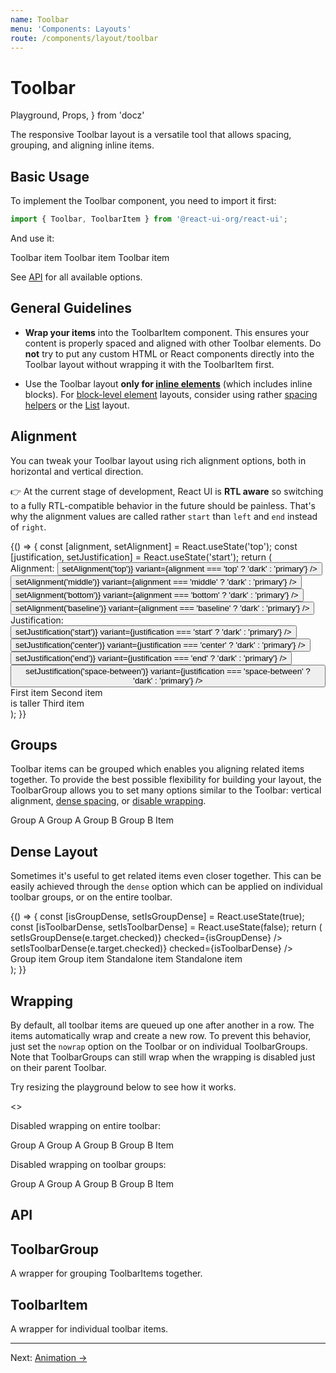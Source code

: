 ```yaml
---
name: Toolbar
menu: 'Components: Layouts'
route: /components/layout/toolbar
---
```


# Toolbar

  Playground,
  Props,
} from 'docz'

The responsive Toolbar layout is a versatile tool that allows spacing, grouping,
and aligning inline items.

## Basic Usage

To implement the Toolbar component, you need to import it first:

```js
import { Toolbar, ToolbarItem } from '@react-ui-org/react-ui';
```

And use it:

<Playground>
  <Toolbar>
    <ToolbarItem>
      <Placeholder bordered>Toolbar item</Placeholder>
    </ToolbarItem>
    <ToolbarItem>
      <Placeholder bordered>Toolbar item</Placeholder>
    </ToolbarItem>
    <ToolbarItem>
      <Placeholder bordered>Toolbar item</Placeholder>
    </ToolbarItem>
  </Toolbar>
</Playground>

See [API](#api) for all available options.

## General Guidelines

- **Wrap your items** into the ToolbarItem component. This ensures your content
  is properly spaced and aligned with other Toolbar elements. Do **not** try to
  put any custom HTML or React components directly into the Toolbar layout
  without wrapping it with the ToolbarItem first.

- Use the Toolbar layout **only for [inline elements](https://developer.mozilla.org/en-US/docs/Web/HTML/Inline_elements)**
  (which includes inline blocks). For [block-level element](https://developer.mozilla.org/en-US/docs/Web/HTML/Inline_elements)
  layouts, consider using rather [spacing helpers](/css-helpers/spacing) or the
  [List](/components/layout/list) layout.

## Alignment

You can tweak your Toolbar layout using rich alignment options, both in
horizontal and vertical direction.

👉 At the current stage of development, React UI is **RTL aware** so switching
to a fully RTL-compatible behavior in the future should be painless. That's why
the alignment values are called rather `start` than `left` and `end` instead of
`right`.

<Playground>
  {() => {
    const [alignment, setAlignment] = React.useState('top');
    const [justification, setJustification] = React.useState('start');
    return (
      <div>
        <div className="mb-2">
          <span id="alignment-label" className="mr-3">Alignment:</span>
          <ButtonGroup aria-labelledby="#alignment-label">
            <Button
              label="top"
              clickHandler={() => setAlignment('top')}
              variant={alignment === 'top' ? 'dark' : 'primary'}
            />
            <Button
              label="middle"
              clickHandler={() => setAlignment('middle')}
              variant={alignment === 'middle' ? 'dark' : 'primary'}
            />
            <Button
              label="bottom"
              clickHandler={() => setAlignment('bottom')}
              variant={alignment === 'bottom' ? 'dark' : 'primary'}
            />
            <Button
              label="baseline"
              clickHandler={() => setAlignment('baseline')}
              variant={alignment === 'baseline' ? 'dark' : 'primary'}
            />
          </ButtonGroup>
        </div>
        <div className="mb-5">
          <span id="justification-label" className="mr-3">Justification:</span>
          <ButtonGroup aria-labelledby="#justification-label">
            <Button
              label="start"
              clickHandler={() => setJustification('start')}
              variant={justification === 'start' ? 'dark' : 'primary'}
            />
            <Button
              label="center"
              clickHandler={() => setJustification('center')}
              variant={justification === 'center' ? 'dark' : 'primary'}
            />
            <Button
              label="end"
              clickHandler={() => setJustification('end')}
              variant={justification === 'end' ? 'dark' : 'primary'}
            />
            <Button
              label="space-between"
              clickHandler={() => setJustification('space-between')}
              variant={justification === 'space-between' ? 'dark' : 'primary'}
            />
          </ButtonGroup>
        </div>
        <Toolbar align={alignment} justify={justification}>
          <ToolbarItem>
            <Placeholder bordered>First item</Placeholder>
          </ToolbarItem>
          <ToolbarItem>
            <Placeholder bordered>
              Second item<br />
              is taller
            </Placeholder>
          </ToolbarItem>
          <ToolbarItem>
            <Placeholder bordered>Third item</Placeholder>
          </ToolbarItem>
        </Toolbar>
      </div>
    );
  }}
</Playground>

## Groups

Toolbar items can be grouped which enables you aligning related items together.
To provide the best possible flexibility for building your layout, the
ToolbarGroup allows you to set many options similar to the Toolbar: vertical
alignment, [dense spacing](#dense-layout), or [disable wrapping](#wrapping).

<Playground>
  <Toolbar justify="space-between">
    <ToolbarGroup>
      <ToolbarItem>
        <Placeholder bordered>Group A</Placeholder>
      </ToolbarItem>
      <ToolbarItem>
        <Placeholder bordered>Group A</Placeholder>
      </ToolbarItem>
    </ToolbarGroup>
    <ToolbarGroup align="middle">
      <ToolbarItem>
        <Placeholder bordered>Group B</Placeholder>
      </ToolbarItem>
      <ToolbarItem>
        <Placeholder bordered>Group B</Placeholder>
      </ToolbarItem>
    </ToolbarGroup>
    <ToolbarItem>
      <Placeholder bordered>Item</Placeholder>
    </ToolbarItem>
  </Toolbar>
</Playground>

## Dense Layout

Sometimes it's useful to get related items even closer together. This can be
easily achieved through the `dense` option which can be applied on individual
toolbar groups, or on the entire toolbar.

<Playground>
  {() => {
    const [isGroupDense, setIsGroupDense] = React.useState(true);
    const [isToolbarDense, setIsToolbarDense] = React.useState(false);
    return (
      <div>
        <div className="mb-5">
          <CheckboxField
            id="is-group-dense"
            label="Dense ToolbarGroup"
            changeHandler={(e) => setIsGroupDense(e.target.checked)}
            checked={isGroupDense}
          />
          <CheckboxField
            id="is-toolbar-dense"
            label="Dense Toolbar"
            changeHandler={(e) => setIsToolbarDense(e.target.checked)}
            checked={isToolbarDense}
          />
        </div>
        <Toolbar dense={isToolbarDense}>
          <ToolbarGroup dense={isGroupDense}>
            <ToolbarItem>
              <Placeholder bordered>Group item</Placeholder>
            </ToolbarItem>
            <ToolbarItem>
              <Placeholder bordered>Group item</Placeholder>
            </ToolbarItem>
          </ToolbarGroup>
          <ToolbarItem>
            <Placeholder bordered>Standalone item</Placeholder>
          </ToolbarItem>
          <ToolbarItem>
            <Placeholder bordered>Standalone item</Placeholder>
          </ToolbarItem>
        </Toolbar>
      </div>
    );
  }}
</Playground>

## Wrapping

By default, all toolbar items are queued up one after another in a row. The
items automatically wrap and create a new row. To prevent this behavior, just
set the `nowrap` option on the Toolbar or on individual ToolbarGroups. Note that
ToolbarGroups can still wrap when the wrapping is disabled just on their parent
Toolbar.

Try resizing the playground below to see how it works.

<Playground>
  <>
    <p>Disabled wrapping on entire toolbar:</p>
    <Toolbar justify="space-between" nowrap>
      <ToolbarGroup>
        <ToolbarItem>
          <Placeholder bordered>Group A</Placeholder>
        </ToolbarItem>
        <ToolbarItem>
          <Placeholder bordered>Group A</Placeholder>
        </ToolbarItem>
      </ToolbarGroup>
      <ToolbarGroup>
        <ToolbarItem>
          <Placeholder bordered>Group B</Placeholder>
        </ToolbarItem>
        <ToolbarItem>
          <Placeholder bordered>Group B</Placeholder>
        </ToolbarItem>
      </ToolbarGroup>
      <ToolbarItem>
        <Placeholder bordered>Item</Placeholder>
      </ToolbarItem>
    </Toolbar>
    <p>Disabled wrapping on toolbar groups:</p>
    <Toolbar justify="space-between">
      <ToolbarGroup nowrap>
        <ToolbarItem>
          <Placeholder bordered>Group A</Placeholder>
        </ToolbarItem>
        <ToolbarItem>
          <Placeholder bordered>Group A</Placeholder>
        </ToolbarItem>
      </ToolbarGroup>
      <ToolbarGroup nowrap>
        <ToolbarItem>
          <Placeholder bordered>Group B</Placeholder>
        </ToolbarItem>
        <ToolbarItem>
          <Placeholder bordered>Group B</Placeholder>
        </ToolbarItem>
      </ToolbarGroup>
      <ToolbarItem>
        <Placeholder bordered>Item</Placeholder>
      </ToolbarItem>
    </Toolbar>
  </>
</Playground>

## API

<Props of={Toolbar} />

## ToolbarGroup

A wrapper for grouping ToolbarItems together.

<Props of={ToolbarGroup} />

## ToolbarItem

A wrapper for individual toolbar items.

<Props of={ToolbarItem} />

---

Next: [Animation →](/css-helpers/animation)
